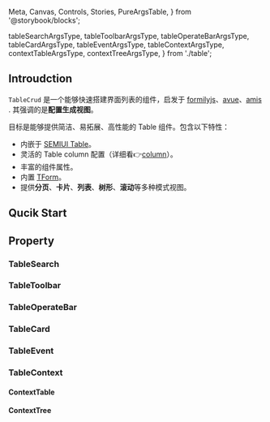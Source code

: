   Meta,
  Canvas,
  Controls,
  Stories,
  PureArgsTable,
} from '@storybook/blocks';

  tableSearchArgsType,
  tableToolbarArgsType,
  tableOperateBarArgsType,
  tableCardArgsType,
  tableEventArgsType,
  tableContextArgsType,
  contextTableArgsType,
  contextTreeArgsType,
} from './table';

<Meta title="Component/TableCrud" of={TableStories} />

## Introudction

`TableCrud` 是一个能够快速搭建界面列表的组件，启发于 [formilyjs](https://formilyjs.org/)、[avue](https://avuejs.com/)、[amis](https://baidu.github.io/amis/) . 其强调的是**配置生成视图**。

目标是能够提供简洁、易拓展、高性能的 Table 组件。包含以下特性：

- 内嵌于 [SEMIUI Table](https://semi.design/zh-CN/show/table)。
- 灵活的 Table column 配置（详细看👉[column](?path=/docs/component-tablecrud--column)）。
- 丰富的组件属性。
- 内置 [TForm](?path=/docs/component-tform--docs)。
- 提供**分页**、**卡片**、**列表**、**树形**、**滚动**等多种模式视图。

## Qucik Start

<Canvas of={TableStories.Default} />

## Property

<Controls of={TableStories.Default} />

### TableSearch

<PureArgsTable rows={tableSearchArgsType} />

### TableToolbar

<PureArgsTable rows={tableToolbarArgsType} />

### TableOperateBar

<PureArgsTable rows={tableOperateBarArgsType} />

### TableCard

<PureArgsTable rows={tableCardArgsType} />

### TableEvent

<PureArgsTable rows={tableEventArgsType} />

### TableContext

<PureArgsTable rows={tableContextArgsType} />

#### ContextTable

<PureArgsTable rows={contextTableArgsType} />

#### ContextTree

<PureArgsTable rows={contextTreeArgsType} />

